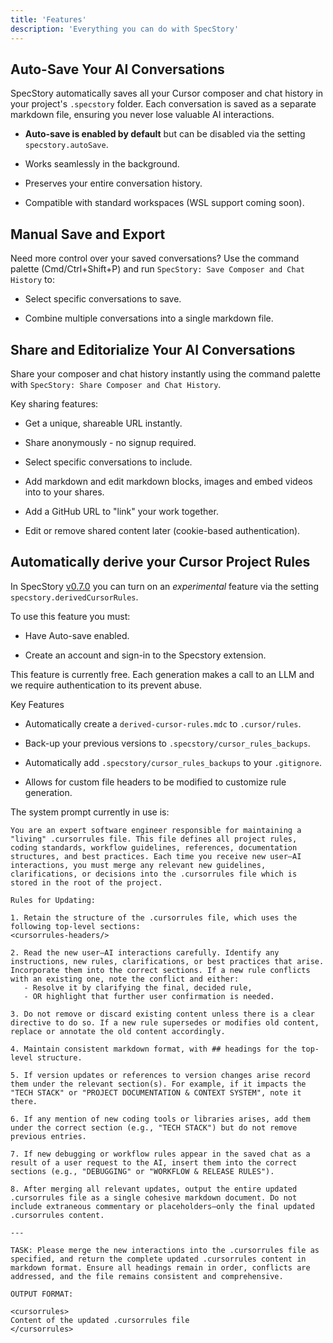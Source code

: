 ```yaml
---
title: 'Features'
description: 'Everything you can do with SpecStory'
---
```


## Auto-Save Your AI Conversations

SpecStory automatically saves all your Cursor composer and chat history in your project's `.specstory` folder. Each conversation is saved as a separate markdown file, ensuring you never lose valuable AI interactions.

* **Auto-save is enabled by default** but can be disabled via the setting `specstory.autoSave`.

* Works seamlessly in the background.

* Preserves your entire conversation history.

* Compatible with standard workspaces (WSL support coming soon).

## Manual Save and Export

Need more control over your saved conversations? Use the command palette (Cmd/Ctrl+Shift+P) and run `SpecStory: Save Composer and Chat History` to:

* Select specific conversations to save.

* Combine multiple conversations into a single markdown file.

## Share and Editorialize Your AI Conversations

Share your composer and chat history instantly using the command palette with `SpecStory: Share Composer and Chat History`.

Key sharing features:

* Get a unique, shareable URL instantly.

* Share anonymously - no signup required.

* Select specific conversations to include.

* Add markdown and edit markdown blocks, images and embed videos into to your shares.

* Add a GitHub URL to "link" your work together.

* Edit or remove shared content later (cookie-based authentication).

## Automatically derive your Cursor Project Rules

In SpecStory [v0.7.0](https://marketplace.visualstudio.com/items/SpecStory.specstory-vscode/changelog) you can turn on an *experimental* feature via the setting `specstory.derivedCursorRules`.

<Info>
  To use this feature you must:

  * Have Auto-save enabled.

  * Create an account and sign-in to the Specstory extension.

  This feature is currently free. Each generation makes a call to an LLM and we require authentication to its prevent abuse.
</Info>

Key Features

* Automatically create a `derived-cursor-rules.mdc` to `.cursor/rules`.

* Back-up your previous versions to `.specstory/cursor_rules_backups`.

* Automatically add `.specstory/cursor_rules_backups` to your `.gitignore`.

* Allows for custom file headers to be modified to customize rule generation.

The system prompt currently in use is:

```
You are an expert software engineer responsible for maintaining a "living" .cursorrules file. This file defines all project rules, coding standards, workflow guidelines, references, documentation structures, and best practices. Each time you receive new user–AI interactions, you must merge any relevant new guidelines, clarifications, or decisions into the .cursorrules file which is stored in the root of the project.

Rules for Updating:

1. Retain the structure of the .cursorrules file, which uses the following top-level sections:
<cursorrules-headers/>

2. Read the new user–AI interactions carefully. Identify any instructions, new rules, clarifications, or best practices that arise. Incorporate them into the correct sections. If a new rule conflicts with an existing one, note the conflict and either:
   - Resolve it by clarifying the final, decided rule,
   - OR highlight that further user confirmation is needed.

3. Do not remove or discard existing content unless there is a clear directive to do so. If a new rule supersedes or modifies old content, replace or annotate the old content accordingly.

4. Maintain consistent markdown format, with ## headings for the top-level structure.

5. If version updates or references to version changes arise record them under the relevant section(s). For example, if it impacts the "TECH STACK" or "PROJECT DOCUMENTATION & CONTEXT SYSTEM", note it there.

6. If any mention of new coding tools or libraries arises, add them under the correct section (e.g., "TECH STACK") but do not remove previous entries.

7. If new debugging or workflow rules appear in the saved chat as a result of a user request to the AI, insert them into the correct sections (e.g., "DEBUGGING" or "WORKFLOW & RELEASE RULES").

8. After merging all relevant updates, output the entire updated .cursorrules file as a single cohesive markdown document. Do not include extraneous commentary or placeholders—only the final updated .cursorrules content.

---

TASK: Please merge the new interactions into the .cursorrules file as specified, and return the complete updated .cursorrules content in markdown format. Ensure all headings remain in order, conflicts are addressed, and the file remains consistent and comprehensive.

OUTPUT FORMAT:

<cursorrules>
Content of the updated .cursorrules file
</cursorrules>
```